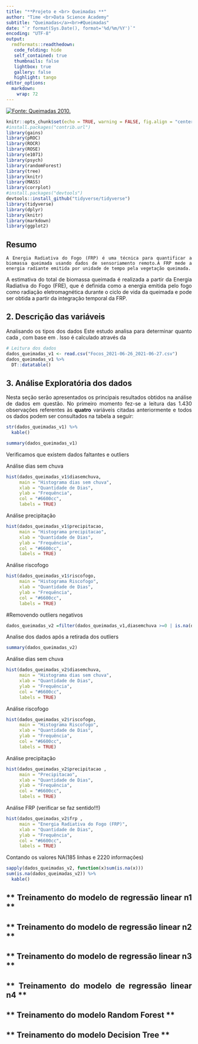 ---
title: "**Projeto e <br> Queimadas **"
author: "Time <br>Data Science Academy"
subtitle: "Queimadas</a><br>#Queimadas"
date: "`r format(Sys.Date(), format='%d/%m/%Y')`"
encoding: "UTF-8"
output:
  rmdformats::readthedown:
   code_folding: hide
   self_contained: true
   thumbnails: false
   lightbox: true
   gallery: false
   highlight: tango
editor_options: 
  markdown: 
    wrap: 72
---

[![Fonte: Queimadas
2010.](https://revistapesquisa.fapesp.br/wp-content/uploads/2019/10/062-065_queimadas_284-0-1140px.jpg)](https://s2.glbimg.com/RzKBN3O6Fh5QjqA4x0mQDiW4is4=/0x0:2000x1333/984x0/smart/filters:strip_icc()/i.s3.glbimg.com/v1/AUTH_59edd422c0c84a879bd37670ae4f538a/internal_photos/bs/2019/r/P/hrPwKtTZCMAZYIQ33EyQ/age20190828130.jpg)


```{r setup, echo = FALSE, warning = FALSE, include = FALSE, warnings=FALSE}
knitr::opts_chunk$set(echo = TRUE, warning = FALSE, fig.align = "center")
#install.packages("contrib.url")
library(gains)
library(pROC)
library(ROCR)
library(ROSE)
library(e1071)
library(psych)
library(randomForest)
library(tree)
library(knitr)
library(MASS)
library(corrplot)
#install.packages("devtools")
devtools::install_github("tidyverse/tidyverse")
library(tidyverse)
library(dplyr)
library(knitr)
library(markdown)
library(ggplot2)
```


## **Resumo**

<div style="text-align: justify">

    A Energia Radiativa do Fogo (FRP) é uma técnica para quantificar a biomassa queimada usando dados de sensoriamento remoto.A FRP mede a energia radiante emitida por unidade de tempo pela vegetação queimada.
  A estimativa do total de biomassa queimada é realizada a partir da Energia Radiativa do Fogo (FRE), que é definida como a energia emitida pelo fogo como radiação eletromagnética durante o ciclo de vida da queimada e pode ser obtida a partir da integração temporal da FRP.
  
<div/>

## **2. Descrição das variáveis**

<div style="text-align: justify">

  Analisando os tipos dos dados
  Este estudo analisa  para determinar quanto
 cada , com base em . Isso
é calculado através da 

```{r Leitura, echo=TRUE, message=FALSE, warnings=FALSE}
# Leitura dos dados
dados_queimadas_v1 <- read.csv("Focos_2021-06-26_2021-06-27.csv")
dados_queimadas_v1 %>%
  DT::datatable()
```
  <div/>
  
## **3. Análise Exploratória dos dados**

<div style="text-align: justify">

Nesta seção serão apresentados os principais resultados obtidos na
análise de dados em questão. No primeiro momento fez-se a leitura das
$1.430$ observações referentes às **quatro** variáveis citadas
anteriormente e todos os dados podem ser consultados na tabela a seguir:

<div/>


```{r}
str(dados_queimadas_v1) %>% 
  kable()
```


```{r}
summary(dados_queimadas_v1)

```
Verificamos que existem dados faltantes e outliers

Análise dias sem chuva

```{r}
hist(dados_queimadas_v1$diasemchuva,
     main = "Histograma dias sem chuva",
     xlab = "Quantidade de Dias",
     ylab = "Frequência",
     col = "#6600cc",
     labels = TRUE)

```

Análise precipitação
```{r}
hist(dados_queimadas_v1$precipitacao,
     main = "Histograma precipitacao",
     xlab = "Quantidade de Dias",
     ylab = "Frequência",
     col = "#6600cc",
     labels = TRUE)
```

Análise riscofogo

```{r}
hist(dados_queimadas_v1$riscofogo,
     main = "Histograma Riscofogo",
     xlab = "Quantidade de Dias",
     ylab = "Frequência",
     col = "#6600cc",
     labels = TRUE)
```

#Removendo outliers negativos

```{r}
dados_queimadas_v2 =filter(dados_queimadas_v1,diasemchuva >=0 | is.na(diasemchuva),riscofogo >=0 | is.na(riscofogo))
```

Analise dos dados após a retirada dos outliers

```{r}
summary(dados_queimadas_v2)
```


Análise dias sem chuva

```{r}
hist(dados_queimadas_v2$diasemchuva,
     main = "Histograma dias sem chuva",
     xlab = "Quantidade de Dias",
     ylab = "Frequência",
     col = "#6600cc",
     labels = TRUE)
```


Análise riscofogo
```{r}
hist(dados_queimadas_v2$riscofogo,
     main = "Histograma Riscofogo",
     xlab = "Quantidade de Dias",
     ylab = "Frequência",
     col = "#6600cc",
     labels = TRUE)
```

Análise precipitação

```{r}
hist(dados_queimadas_v2$precipitacao ,
     main = "Precipitacao",
     xlab = "Quantidade de Dias",
     ylab = "Frequência",
     col = "#6600cc",
     labels = TRUE)
```

Análise FRP (verificar se faz sentido!!!)

```{r}
hist(dados_queimadas_v2$frp ,
     main = "Energia Radiativa do Fogo (FRP)",
     xlab = "Quantidade de Dias",
     ylab = "Frequência",
     col = "#6600cc",
     labels = TRUE)
```

Contando os valores NA(185 linhas e 2220 informações)

```{r}
sapply(dados_queimadas_v2, function(x)sum(is.na(x)))
sum(is.na(dados_queimadas_v2)) %>% 
  kable()
```

## ** Treinamento do modelo de regressão linear n1 **

<div style="text-align: justify">

<div/>

## ** Treinamento do modelo de regressão linear n2 **

<div style="text-align: justify">

<div/>

## ** Treinamento do modelo de regressão linear n3 **

<div style="text-align: justify">

<div/>

## ** Treinamento do modelo de regressão linear n4 **

<div style="text-align: justify">

<div/>

## ** Treinamento do modelo Random Forest **

<div style="text-align: justify">

<div/>

## ** Treinamento do modelo Decision Tree **

<div style="text-align: justify">

<div/>


